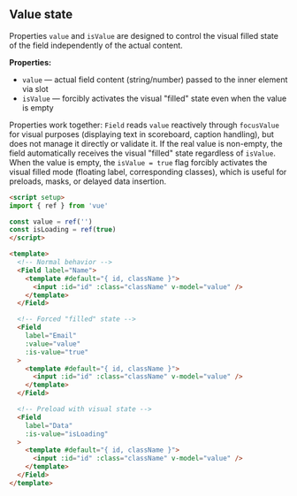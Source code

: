 ## Value state

Properties `value` and `isValue` are designed to control the visual filled state of the field independently of the actual content.

**Properties:**

- `value` — actual field content (string/number) passed to the inner element via slot
- `isValue` — forcibly activates the visual "filled" state even when the value is empty

Properties work together: `Field` reads `value` reactively through `focusValue` for visual purposes (displaying text in scoreboard, caption handling), but does not manage it directly or validate it. If the real value is non-empty, the field automatically receives the visual "filled" state regardless of `isValue`. When the value is empty, the `isValue = true` flag forcibly activates the visual filled mode (floating label, corresponding classes), which is useful for preloads, masks, or delayed data insertion.

```html
<script setup>
import { ref } from 'vue'

const value = ref('')
const isLoading = ref(true)
</script>

<template>
  <!-- Normal behavior -->
  <Field label="Name">
    <template #default="{ id, className }">
      <input :id="id" :class="className" v-model="value" />
    </template>
  </Field>

  <!-- Forced "filled" state -->
  <Field
    label="Email"
    :value="value"
    :is-value="true"
  >
    <template #default="{ id, className }">
      <input :id="id" :class="className" v-model="value" />
    </template>
  </Field>

  <!-- Preload with visual state -->
  <Field
    label="Data"
    :is-value="isLoading"
  >
    <template #default="{ id, className }">
      <input :id="id" :class="className" v-model="value" />
    </template>
  </Field>
</template>
```
